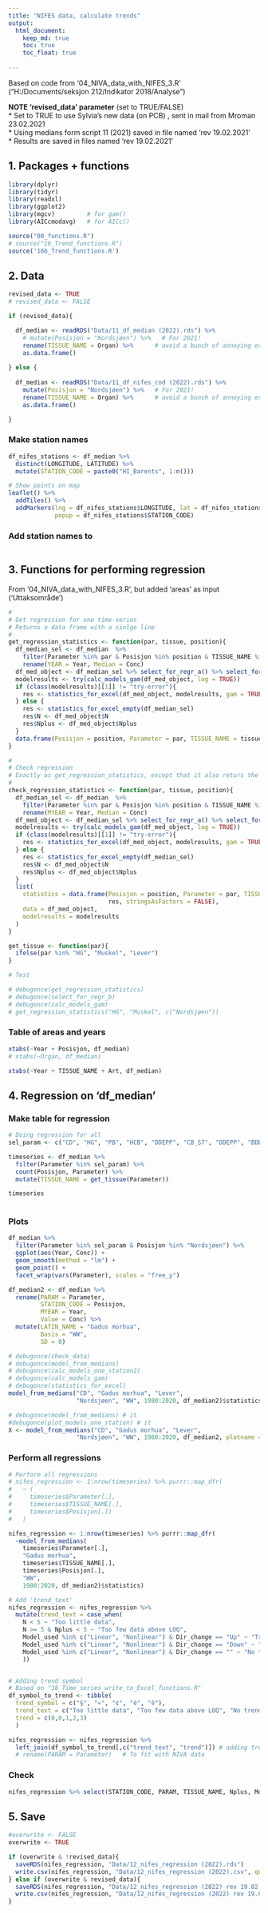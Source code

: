 ```yaml
---
title: "NIFES data, calculate trends"
output: 
  html_document:
    keep_md: true
    toc: true
    toc_float: true
    
---
```


Based on code from '04_NIVA_data_with_NIFES_3.R' ("H:/Documents/seksjon 212/Indikator 2018/Analyse")  

**NOTE 'revised_data' parameter** (set to TRUE/FALSE)  
* Set to TRUE to use Sylvia's new data (on PCB) , sent in mail from Mroman 23.02.2021  
* Using medians form script 11 (2021) saved in file named 'rev 19.02.2021'  
* Results are saved in files named 'rev 19.02.2021'  

## 1. Packages + functions  
```r
library(dplyr)
library(tidyr)
library(readxl)
library(ggplot2)
library(mgcv)         # for gam()
library(AICcmodavg)   # for AICc()

source("00_functions.R")
# source("16_Trend_functions.R")
source('16b_Trend_functions.R')

```

## 2. Data
```r

revised_data <- TRUE
# revised_data <- FALSE

if (revised_data){

  df_median <- readRDS("Data/11_df_median (2022).rds") %>%
    # mutate(Posisjon = "Nordsjøen") %>%   # For 2021!
    rename(TISSUE_NAME = Organ) %>%      # avoid a bunch of annoying error messages...
    as.data.frame() 
  
} else {
  
  df_median <- readRDS("Data/11_df_nifes_cod (2022).rds") %>%
    mutate(Posisjon = "Nordsjøen") %>%   # For 2021!
    rename(TISSUE_NAME = Organ) %>%      # avoid a bunch of annoying error messages...
    as.data.frame() 

}

```

### Make station names    
```r

df_nifes_stations <- df_median %>%
  distinct(LONGITUDE, LATITUDE) %>%
  mutate(STATION_CODE = paste0("HI_Barents", 1:n()))

# Show points on map
leaflet() %>%
  addTiles() %>%
  addMarkers(lng = df_nifes_stations$LONGITUDE, lat = df_nifes_stations$LATITUDE,
             popup = df_nifes_stations$STATION_CODE)

```

### Add station names to 
```r



```


## 3. Functions for performing regression    
From '04_NIVA_data_with_NIFES_3.R', but added 'areas' as input ('Uttaksområde')  
```r
#
# Get regression for one time-series
# Returns a data frame with a sinlge line
#
get_regression_statistics <- function(par, tissue, position){
  df_median_sel <- df_median  %>% 
    filter(Parameter %in% par & Posisjon %in% position & TISSUE_NAME %in% tissue & !is.na(Conc)) %>%
    rename(YEAR = Year, Median = Conc)
  df_med_object <- df_median_sel %>% select_for_regr_a() %>% select_for_regr_b()
  modelresults <- try(calc_models_gam(df_med_object, log = TRUE))
  if (class(modelresults)[[1]] != "try-error"){
    res <- statistics_for_excel(df_med_object, modelresults, gam = TRUE)
  } else {
    res <- statistics_for_excel_empty(df_median_sel)
    res$N <- df_med_object$N
    res$Nplus <- df_med_object$Nplus
  }
  data.frame(Posisjon = position, Parameter = par, TISSUE_NAME = tissue, res, stringsAsFactors = FALSE)
}

#
# Check regression 
# Exactly as get_regression_statistics, except that it also returs the data
#
check_regression_statistics <- function(par, tissue, position){
  df_median_sel <- df_median  %>% 
    filter(Parameter %in% par & Posisjon %in% position & TISSUE_NAME %in% tissue & !is.na(Conc)) %>%
    rename(MYEAR = Year, Median = Conc)
  df_med_object <- df_median_sel %>% select_for_regr_a() %>% select_for_regr_b()
  modelresults <- try(calc_models_gam(df_med_object, log = TRUE))
  if (class(modelresults)[[1]] != "try-error"){
    res <- statistics_for_excel(df_med_object, modelresults, gam = TRUE)
  } else {
    res <- statistics_for_excel_empty(df_median_sel)
    res$N <- df_med_object$N
    res$Nplus <- df_med_object$Nplus
  }
  list(
    statistics = data.frame(Posisjon = position, Parameter = par, TISSUE_NAME = tissue, 
                            res, stringsAsFactors = FALSE),
    data = df_med_object,
    modelresults = modelresults
  )
}

get_tissue <- function(par){
  ifelse(par %in% "HG", "Muskel", "Lever")
}

# Test

# debugonce(get_regression_statistics)
# debugonce(select_for_regr_b)
# debugonce(calc_models_gam)
# get_regression_statistics("HG", "Muskel", c("Nordsjøen")) 

```


### Table of areas and years  
```r

xtabs(~Year + Posisjon, df_median)
# xtabs(~Organ, df_median)

xtabs(~Year + TISSUE_NAME + Art, df_median)

```




## 4. Regression on 'df_median'  

### Make table for regression  
```r
# Doing regression for all
sel_param <- c("CD", "HG", "PB", "HCB", "DDEPP", "CB_S7", "DDEPP", "BDE6S")

timeseries <- df_median %>%
  filter(Parameter %in% sel_param) %>%
  count(Posisjon, Parameter) %>%
  mutate(TISSUE_NAME = get_tissue(Parameter))

timeseries
  
```

### Plots  
```r

df_median %>%
  filter(Parameter %in% sel_param & Posisjon %in% "Nordsjøen") %>%
  ggplot(aes(Year, Conc)) +
  geom_smooth(method = "lm") +
  geom_point() +
  facet_wrap(vars(Parameter), scales = "free_y")

```

```r

df_median2 <- df_median %>%
  rename(PARAM = Parameter,
         STATION_CODE = Posisjon,
         MYEAR = Year,
         Value = Conc) %>%
  mutate(LATIN_NAME = "Gadus morhua",
         Basis = "WW",
         SD = 0)

# debugonce(check_data)
# debugonce(model_from_medians)
# debugonce(calc_models_one_station2)
# debugonce(calc_models_gam)
# debugonce(statistics_for_excel)
model_from_medians("CD", "Gadus morhua", "Lever", 
                   "Nordsjøen", "WW", 1980:2020, df_median2)$statistics

# debugonce(model_from_medians) # it
#debugonce(plot_models_one_station) # it
X <- model_from_medians("CD", "Gadus morhua", "Lever", 
                   "Nordsjøen", "WW", 1980:2020, df_median2, plotname = "window", ggplot = FALSE)

```


### Perform all regressions
```r
# Perform all regressions
# nifes_regression <- 1:nrow(timeseries) %>% purrr::map_dfr(
#   ~ (
#     timeseries$Parameter[.], 
#     timeseries$TISSUE_NAME[.], 
#     timeseries$Posisjon[.])
#   )

nifes_regression <- 1:nrow(timeseries) %>% purrr::map_dfr(
  ~model_from_medians(
    timeseries$Parameter[.], 
    "Gadus morhua", 
    timeseries$TISSUE_NAME[.],
    timeseries$Posisjon[.], 
    "WW", 
    1980:2020, df_median2)$statistics)

# Add 'trend_text'
nifes_regression <- nifes_regression %>%
  mutate(trend_text = case_when(
    N < 5 ~ "Too little data",
    N >= 5 & Nplus < 5 ~ "Too few data above LOQ",
    Model_used %in% c("Linear", "Nonlinear") & Dir_change == "Up" ~ "Trend up",
    Model_used %in% c("Linear", "Nonlinear") & Dir_change == "Down" ~ "Trend down",
    Model_used %in% c("Linear", "Nonlinear") & Dir_change == "" ~ "No trend",
    ))


# Adding trend symbol
# Based on "18_Time_series_write_to_Excel_functions.R"
df_symbol_to_trend <- tibble(
  trend_symbol = c("§", "«", "¢", "é", "ê"),
  trend_text = c("Too little data", "Too few data above LOQ", "No trend", "Trend up", "Trend down"),
  trend = c(0,0,1,2,3)
  )

nifes_regression <- nifes_regression %>%
  left_join(df_symbol_to_trend[,c("trend_text", "trend")]) # adding trend symbol
  # rename(PARAM = Parameter)   # To fit with NIVA data


```

### Check
```r

nifes_regression %>% select(STATION_CODE, PARAM, TISSUE_NAME, Nplus, Model_used, Dir_change, trend_text)  # %>% View()

```




## 5. Save
```r

#overwrite <- FALSE
overwrite <- TRUE

if (overwrite & !revised_data){
  saveRDS(nifes_regression, "Data/12_nifes_regression (2022).rds")
  write.csv(nifes_regression, "Data/12_nifes_regression (2022).csv", quote = FALSE, row.names = FALSE)
} else if (overwrite & revised_data){
  saveRDS(nifes_regression, "Data/12_nifes_regression (2022) rev 19.02.2021.rds")
  write.csv(nifes_regression, "Data/12_nifes_regression (2022) rev 19.02.2021.csv", quote = FALSE, row.names = FALSE)
}


```



